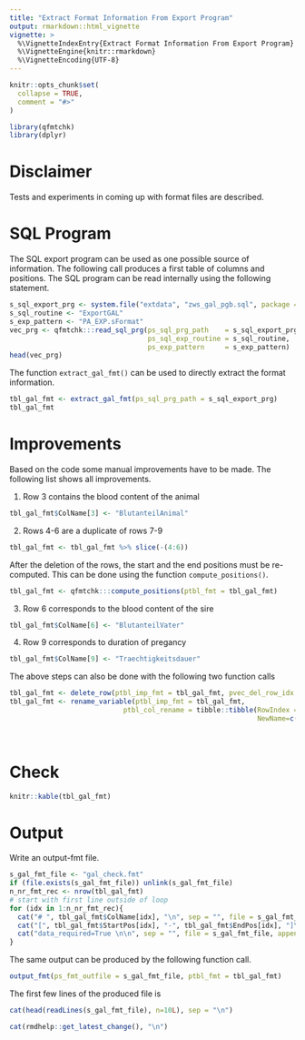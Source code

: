 ```yaml
---
title: "Extract Format Information From Export Program"
output: rmarkdown::html_vignette
vignette: >
  %\VignetteIndexEntry{Extract Format Information From Export Program}
  %\VignetteEngine{knitr::rmarkdown}
  %\VignetteEncoding{UTF-8}
---
```


```r
knitr::opts_chunk$set(
  collapse = TRUE,
  comment = "#>"
)
```

```r
library(qfmtchk)
library(dplyr)
```


# Disclaimer
Tests and experiments in coming up with format files are described.


# SQL Program
The SQL export program can be used as one possible source of information. The following call produces a first table of columns and positions. The SQL program can be read internally using the following statement.

```r
s_sql_export_prg <- system.file("extdata", "zws_gal_pgb.sql", package = "qfmtchk")
s_sql_routine <- "ExportGAL"
s_exp_pattern <- "PA_EXP.sFormat"
vec_prg <- qfmtchk:::read_sql_prg(ps_sql_prg_path    = s_sql_export_prg,
                                  ps_sql_exp_routine = s_sql_routine,
                                  ps_exp_pattern     = s_exp_pattern)
head(vec_prg)
```


The function `extract_gal_fmt()` can be used to directly extract the format information.


```r
tbl_gal_fmt <- extract_gal_fmt(ps_sql_prg_path = s_sql_export_prg)
tbl_gal_fmt
```


# Improvements
Based on the code some manual improvements have to be made. The following list shows all improvements. 

1. Row 3 contains the blood content of the animal

```r
tbl_gal_fmt$ColName[3] <- "BlutanteilAnimal"
```

2. Rows 4-6 are a duplicate of rows 7-9

```r
tbl_gal_fmt <- tbl_gal_fmt %>% slice(-(4:6))
```

After the deletion of the rows, the start and the end positions must be re-computed. This can be done using the function `compute_positions()`. 

```r
tbl_gal_fmt <- qfmtchk:::compute_positions(ptbl_fmt = tbl_gal_fmt)
```


3. Row 6 corresponds to the blood content of the sire

```r
tbl_gal_fmt$ColName[6] <- "BlutanteilVater"
```

4. Row 9 corresponds to duration of pregancy

```r
tbl_gal_fmt$ColName[9] <- "Traechtigkeitsdauer"
```

The above steps can also be done with the following two function calls

```r
tbl_gal_fmt <- delete_row(ptbl_imp_fmt = tbl_gal_fmt, pvec_del_row_idx = c(4:6))
tbl_gal_fmt <- rename_variable(ptbl_imp_fmt = tbl_gal_fmt,
                            ptbl_col_rename = tibble::tibble(RowIndex = c(3,6,9),
                                                             NewName=c("BlutanteilAnimal", 
                                                                       "BlutanteilVater", 
                                                                       "Traechtigkeitsdauer")))

```


# Check

```r
knitr::kable(tbl_gal_fmt)
```



# Output
Write an output-fmt file.

```r
s_gal_fmt_file <- "gal_check.fmt"
if (file.exists(s_gal_fmt_file)) unlink(s_gal_fmt_file)
n_nr_fmt_rec <- nrow(tbl_gal_fmt)
# start with first line outside of loop
for (idx in 1:n_nr_fmt_rec){
  cat("# ", tbl_gal_fmt$ColName[idx], "\n", sep = "", file = s_gal_fmt_file, append = TRUE)
  cat("[", tbl_gal_fmt$StartPos[idx], "-", tbl_gal_fmt$EndPos[idx], "]\n", sep = "", file = s_gal_fmt_file, append = TRUE)
  cat("data_required=True \n\n", sep = "", file = s_gal_fmt_file, append = TRUE)
}
```

The same output can be produced by the following function call.

```r
output_fmt(ps_fmt_outfile = s_gal_fmt_file, ptbl_fmt = tbl_gal_fmt)
```

The first few lines of the produced file is

```r
cat(head(readLines(s_gal_fmt_file), n=10L), sep = "\n")
```


```r
cat(rmdhelp::get_latest_change(), "\n")
```
